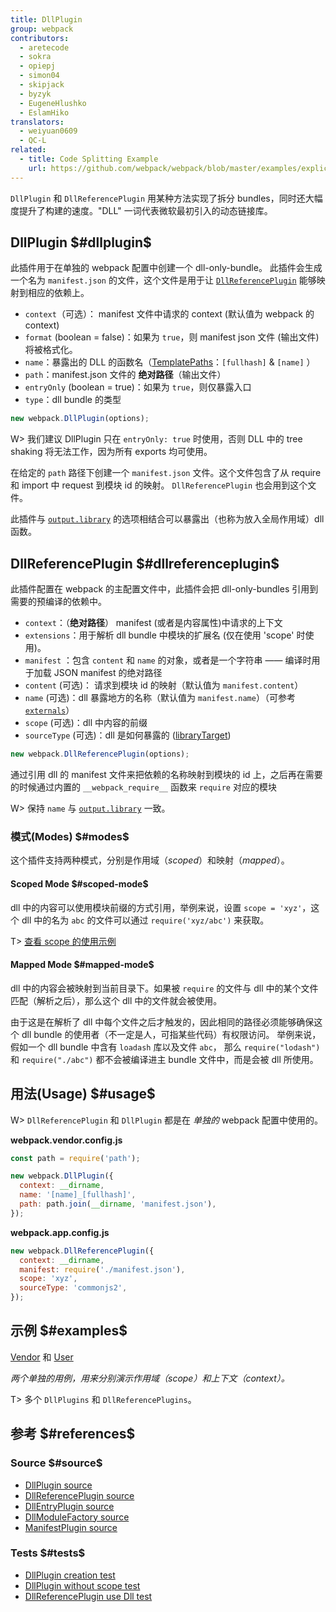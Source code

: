 ```yaml
---
title: DllPlugin
group: webpack
contributors:
  - aretecode
  - sokra
  - opiepj
  - simon04
  - skipjack
  - byzyk
  - EugeneHlushko
  - EslamHiko
translators:
  - weiyuan0609
  - QC-L
related:
  - title: Code Splitting Example
    url: https://github.com/webpack/webpack/blob/master/examples/explicit-vendor-chunk/README.md
---
```


`DllPlugin` 和 `DllReferencePlugin` 用某种方法实现了拆分 bundles，同时还大幅度提升了构建的速度。"DLL" 一词代表微软最初引入的动态链接库。

## DllPlugin $#dllplugin$

此插件用于在单独的 webpack 配置中创建一个 dll-only-bundle。 此插件会生成一个名为 `manifest.json` 的文件，这个文件是用于让 [`DllReferencePlugin`](#dllreferenceplugin) 能够映射到相应的依赖上。

- `context`（可选）： manifest 文件中请求的 context (默认值为 webpack 的 context)
- `format` (boolean = false)：如果为 `true`，则 manifest json 文件 (输出文件) 将被格式化。
- `name`：暴露出的 DLL 的函数名（[TemplatePaths](https://github.com/webpack/webpack/blob/master/lib/TemplatedPathPlugin.js)：`[fullhash]` & `[name]` ）
- `path`：manifest.json 文件的 **绝对路径**（输出文件）
- `entryOnly` (boolean = true)：如果为 `true`，则仅暴露入口
- `type`：dll bundle 的类型

```javascript
new webpack.DllPlugin(options);
```

W> 我们建议 DllPlugin 只在 `entryOnly: true` 时使用，否则 DLL 中的 tree shaking 将无法工作，因为所有 exports 均可使用。

在给定的 `path` 路径下创建一个 `manifest.json` 文件。这个文件包含了从 require 和 import 中 request 到模块 id 的映射。 `DllReferencePlugin` 也会用到这个文件。

此插件与 [`output.library`](/configuration/output/#outputlibrary) 的选项相结合可以暴露出（也称为放入全局作用域）dll 函数。

## DllReferencePlugin $#dllreferenceplugin$

此插件配置在 webpack 的主配置文件中，此插件会把 dll-only-bundles 引用到需要的预编译的依赖中。

- `context`：（**绝对路径**） manifest (或者是内容属性)中请求的上下文
- `extensions`：用于解析 dll bundle 中模块的扩展名 (仅在使用 'scope' 时使用)。
- `manifest` ：包含 `content` 和 `name` 的对象，或者是一个字符串 —— 编译时用于加载 JSON manifest 的绝对路径
- `content` (可选)： 请求到模块 id 的映射（默认值为 `manifest.content`）
- `name` (可选)：dll 暴露地方的名称（默认值为 `manifest.name`）（可参考[`externals`](/configuration/externals/)）
- `scope` (可选)：dll 中内容的前缀
- `sourceType` (可选)：dll 是如何暴露的 ([libraryTarget](/configuration/output/#outputlibrarytarget))

```javascript
new webpack.DllReferencePlugin(options);
```

通过引用 dll 的 manifest 文件来把依赖的名称映射到模块的 id 上，之后再在需要的时候通过内置的 `__webpack_require__` 函数来 `require` 对应的模块

W> 保持 `name` 与 [`output.library`](/configuration/output/#outputlibrary) 一致。

### 模式(Modes) $#modes$

这个插件支持两种模式，分别是作用域（_scoped_）和映射（_mapped_）。

#### Scoped Mode $#scoped-mode$

dll 中的内容可以使用模块前缀的方式引用，举例来说，设置 `scope = 'xyz'`，这个 dll 中的名为 `abc` 的文件可以通过 `require('xyz/abc')` 来获取。

T> [查看 scope 的使用示例](https://github.com/webpack/webpack/tree/master/examples/dll-user)

#### Mapped Mode $#mapped-mode$

dll 中的内容会被映射到当前目录下。如果被 `require` 的文件与 dll 中的某个文件匹配（解析之后），那么这个 dll 中的文件就会被使用。

由于这是在解析了 dll 中每个文件之后才触发的，因此相同的路径必须能够确保这个 dll bundle 的使用者（不一定是人，可指某些代码）有权限访问。 举例来说， 假如一个 dll bundle 中含有 `loadash` 库以及文件 `abc`， 那么 `require("lodash")` 和 `require("./abc")` 都不会被编译进主 bundle 文件中，而是会被 dll 所使用。

## 用法(Usage) $#usage$

W> `DllReferencePlugin` 和 `DllPlugin` 都是在 _单独的_ webpack 配置中使用的。

**webpack.vendor.config.js**

```javascript
const path = require('path');

new webpack.DllPlugin({
  context: __dirname,
  name: '[name]_[fullhash]',
  path: path.join(__dirname, 'manifest.json'),
});
```

**webpack.app.config.js**

```javascript
new webpack.DllReferencePlugin({
  context: __dirname,
  manifest: require('./manifest.json'),
  scope: 'xyz',
  sourceType: 'commonjs2',
});
```

## 示例 $#examples$

[Vendor](https://github.com/webpack/webpack/tree/master/examples/dll) 和 [User](https://github.com/webpack/webpack/tree/master/examples/dll-user)

_两个单独的用例，用来分别演示作用域（scope）和上下文（context）。_

T> 多个 `DllPlugins` 和 `DllReferencePlugins`。

## 参考 $#references$

### Source $#source$

- [DllPlugin source](https://github.com/webpack/webpack/blob/master/lib/DllPlugin.js)
- [DllReferencePlugin source](https://github.com/webpack/webpack/blob/master/lib/DllReferencePlugin.js)
- [DllEntryPlugin source](https://github.com/webpack/webpack/blob/master/lib/DllEntryPlugin.js)
- [DllModuleFactory source](https://github.com/webpack/webpack/blob/master/lib/DllModuleFactory.js)
- [ManifestPlugin source](https://github.com/webpack/webpack/blob/master/lib/LibManifestPlugin.js)

### Tests $#tests$

- [DllPlugin creation test](https://github.com/webpack/webpack/blob/master/test/configCases/dll-plugin/0-create-dll/webpack.config.js)
- [DllPlugin without scope test](https://github.com/webpack/webpack/blob/master/test/configCases/dll-plugin/2-use-dll-without-scope/webpack.config.js)
- [DllReferencePlugin use Dll test](https://github.com/webpack/webpack/tree/master/test/configCases/dll-plugin)
